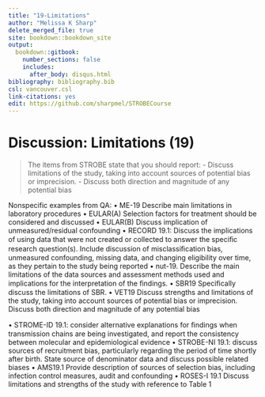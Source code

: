 ---
title: "19-Limitations"
author: "Melissa K Sharp"
delete_merged_file: true
site: bookdown::bookdown_site
output:
  bookdown::gitbook:
    number_sections: false 
    includes: 
      after_body: disqus.html
bibliography: bibliography.bib
csl: vancouver.csl
link-citations: yes
edit: https://github.com/sharpmel/STROBECourse
---

# Discussion: Limitations (19)
> The items from STROBE state that you should report: 
-	Discuss limitations of the study, taking into account sources of potential bias or imprecision.
-	Discuss both direction and magnitude of any potential bias

Nonspecific examples from QA: 
•	ME-19 Describe main limitations in laboratory procedures
•	EULAR(A) Selection factors for treatment should be considered and discussed 
•	EULAR(B) Discuss implication of unmeasured/residual confounding
•	RECORD 19.1: Discuss the implications of using data that were not created or collected to answer the speciﬁc research question(s). Include discussion of misclassiﬁcation bias, unmeasured confounding, missing data, and changing eligibility over time, as they pertain to the study being reported
•	nut-19. Describe the main limitations of the data sources and assessment methods used and implications for the interpretation of the ﬁndings.
•	SBR19 Specifically discuss the limitations of SBR.
•	VET19 Discuss strengths and limitations of the study, taking into account sources of potential bias or imprecision. Discuss both direction and magnitude of any potential bias





•	STROME-ID 19.1: consider alternative explanations for ﬁndings when transmission chains are being investigated, and report the consistency between molecular and epidemiological evidence 
•	STROBE-NI 19.1: discuss sources of recruitment bias, particularly regarding the period of time shortly after birth. State source of denominator data and discuss possible related biases
•	AMS19.1 Provide description of sources of selection bias, including infection control measures, audit and confounding
•	ROSES-I 19.1 Discuss limitations and strengths of the study with reference to Table 1

